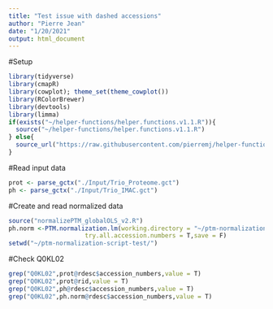 ```yaml
---
title: "Test issue with dashed accessions"
author: "Pierre Jean"
date: "1/20/2021"
output: html_document
---
```


#Setup
```r
library(tidyverse)
library(cmapR)
library(cowplot); theme_set(theme_cowplot())
library(RColorBrewer)
library(devtools)
library(limma)
if(exists("~/helper-functions/helper.functions.v1.1.R")){
  source("~/helper-functions/helper.functions.v1.1.R")
} else{
  source_url("https://raw.githubusercontent.com/pierremj/helper-functions/master/helper.functions.v1.1.R")
}
```


#Read input data
```r
prot <- parse_gctx("./Input/Trio_Proteome.gct")
ph <- parse_gctx("./Input/Trio_IMAC.gct")
```

#Create and read normalized data
```r
source("normalizePTM_globalOLS_v2.R")
ph.norm <-PTM.normalization.lm(working.directory = "~/ptm-normalization-script-test/Input/",proteome.gct = "Trio_Proteome.gct",PTM.gct = "Trio_IMAC.gct",
                     try.all.accession.numbers = T,save = F)
setwd("~/ptm-normalization-script-test/")
```


#Check Q0KL02
```r
grep("Q0KL02",prot@rdesc$accession_numbers,value = T)
grep("Q0KL02",prot@rid,value = T)
grep("Q0KL02",ph@rdesc$accession_numbers,value = T)
grep("Q0KL02",ph.norm@rdesc$accession_numbers,value = T)

```